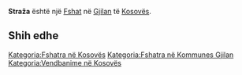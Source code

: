 {{Fshat në Kosovës
 | Emri                = Straža
| srp_N_name = Straža
| srp_N_FULL_NAME_RO = Straža
| srp_N_FULL_NAME_ND_RO = Straza
| srp_N_SORT_NAME_RG = STRAZA
| srp_N_FULL_NAME_RG = Straža
| srp_N_FULL_NAME_ND_RG = Straza

 | Emri (Rasa dhanore) = 
 | Figura              = 
 | Shteti              = Kosovo
 | Komuna              = Gjilan
 | Kodi postar         = 
 | Sipërfaqja          = 

 | Popullsia           = 

 | Regj. i popullsisë  = 
 | Dend. e popullsisë  = 
 | Faqja zyrtare       = 
 <!--- Koordinatat ----> 
 | Gjerësia            = 42.509722
 | Gjatësia            = 20.465
 | Lartësia            = 
}}
'''Straža''' është një [[Fshat]] në [[Gjilan]] të [[Kosovës]].

<!-- == Gjeografia == -->
<!-- == Historia == -->
<!-- == Demografia == -->
== Shih edhe ==
{{Komuna Gjilan}}
{{Kosovo-Administrata-Cung}}

[[Kategoria:Fshatra në Kosovës]]
[[Kategoria:Fshatra në Kommunes Gjilan]]
[[Kategoria:Vendbanime në Kosovës]]